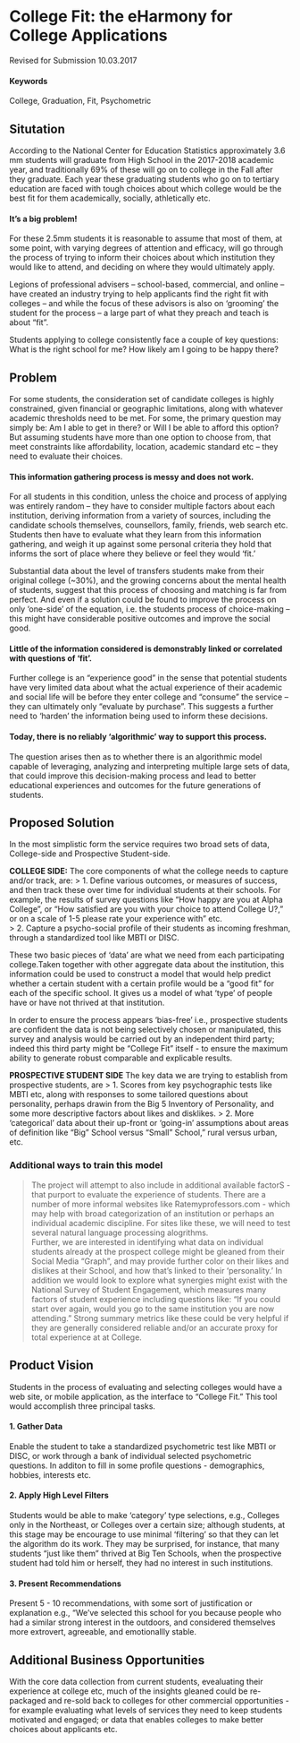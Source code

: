 # College Fit: the eHarmony for College Applications {#slug-two}
Revised for Submission 10.03.2017

#### Keywords

College, Graduation, Fit, Psychometric

## Situtation

According to the National Center for Education Statistics approximately 3.6 mm students will graduate from High School in the 2017-2018 academic year, and traditionally 69% of these will go on to college in the Fall after they graduate. Each year these graduating students who go on to tertiary education are faced with tough choices about which college would be the best fit for them academically, socially, athletically etc.

#### It’s a big problem!

For these 2.5mm students it is reasonable to assume that most of them, at some point, with varying degrees of attention and efficacy, will go through the process of trying to inform their choices about which institution they would like to attend, and deciding on where they would ultimately apply.

Legions of professional advisers – school-based, commercial, and online – have created an industry trying to help applicants find the right fit with colleges – and while the focus of these advisors is also on ‘grooming’ the student for the process – a large part of what they preach and teach is about “fit”.

Students applying to college consistently face a couple of key questions: What is the right school for me?  How likely am I going to be happy there? 

## Problem

For some students, the consideration set of candidate colleges is highly constrained, given financial or geographic limitations, along with whatever academic thresholds need to be met.  For some, the primary question may simply be: Am I able to get in there? or Will I be able to afford this option?  But assuming students have more than one option to choose from, that meet constraints like affordability, location, academic standard etc – they need to evaluate their choices. 

#### This information gathering process is messy and does not work.

For all students in this condition, unless the choice and process of applying was entirely random – they have to consider multiple factors about each institution, deriving information from a variety of sources, including the candidate schools themselves, counsellors, family, friends, web search etc.   Students then have to evaluate what they learn from this information gathering, and weigh it up against some personal criteria they hold that informs the sort of place where they believe or feel they would ‘fit.’   

Substantial data about the level of transfers students make from their original college (~30%), and the growing concerns about the mental health of students, suggest that this process of choosing and matching is far from perfect.  And even if a solution could be found to improve the process on only ‘one-side’ of the equation, i.e. the students process of choice-making – this might have considerable positive outcomes and improve the social good.

#### Little of the information considered is demonstrably linked or correlated with questions of ‘fit’.

Further college is an “experience good” in the sense that potential students have very limited data about what the actual experience of their academic and social life will be before they enter college and "consume" the service -- they can ultimately only “evaluate by purchase”.   This suggests a further need to ‘harden’ the information being used to inform these decisions.

#### Today, there is no reliably ‘algorithmic’ way to support this process. 

The question arises then as to whether there is an algorithmic model capable of leveraging, analyzing and interpreting multiple large sets of data, that could improve this decision-making process and lead to better educational experiences and outcomes for the future generations of students.

## Proposed Solution

In the most simplistic form the service requires two broad sets of data, College-side and Prospective Student-side.  

**COLLEGE SIDE:** The core components of what the college needs to capture and/or track, are: 
> 1. Define various outcomes, or measures of success, and then track these over time for individual students at their schools.  For example, the results of survey questions like "How happy are you at Alpha College", or "How satisfied are you with your choice to attend College U?," or on a scale of 1-5 please rate your experience with" etc.  
> 2. Capture a psycho-social profile of their students as incoming freshman, through a standardized tool like MBTI or DISC. 

These two basic pieces of 'data' are what we need from each participating college.Taken together with other aggregate data about the institution, this information could be used to construct a model that would help predict whether a certain student with a certain profile would be a “good fit” for each of the specific school.  It gives us a model of what 'type' of people have or have not thrived at that institution.

In order to ensure the process appears 'bias-free' i.e., prospective students are confident the data is not being selectively chosen or manipulated, this survey and analysis would be carried out by an independent third party; indeed this third party might be "College Fit" itself - to ensure the maximum ability to generate robust comparable and explicable results.

**PROSPECTIVE STUDENT SIDE**
The key data we are trying to establish from prospective students, are
> 1. Scores from key psychographic tests like MBTI etc, along with responses to some tailored questions about personality, perhaps drawin from the Big 5 Inventory of Personality, and some more descriptive factors about likes and disklikes.
> 2. More 'categorical' data about their up-front or 'going-in' assumptions about areas of definition like "Big" School versus "Small" School," rural versus urban, etc.

### Additional ways to train this model
> The project will attempt to also include in additional available factorS - that purport to evaluate the experience of students. There are a number of more informal websites like Ratemyprofessors.com - which may help with broad categorization of an institution or perhaps an individual academic discipline.  For sites like these, we will need to test several natural language processing alogrithms.  
> Further, we are interested in identifying what data  on individual students already at the prospect college might be gleaned from their Social Media "Graph", and may provide further color on their likes and dislikes at their School, and how that's linked to their 'personality.'
> In addition we would look to explore what synergies might exist with the National Survey of Student Engagement, which measures many factors of student experience including questions like: "If you could start over again, would you go to the same institution you are now attending."  Strong summary metrics like these could be very helpful if they are generally considered reliable and/or an accurate proxy for total experience at at College.

## Product Vision
Students in the process of evaluating and selecting colleges would have a web site, or mobile application, as the interface to "College Fit."  This tool would accomplish three principal tasks.

#### 1. Gather Data 
Enable the student to take a standardized psychometric test like MBTI or DISC, or work through a bank of individual selected psychometric questions.  In additon to fill in some profile questions - demographics, hobbies, interests etc.

#### 2. Apply High Level Filters
Students would be able to make 'category' type selections, e.g., Colleges only in the Northeast, or Colleges over a certain size; although students, at this stage may be encourage to use minimal 'filtering' so that they can let the algorithm do its work.  They may be surprised, for instance, that many students "just like them" thrived at Big Ten Schools, when the prospective student had told him or herself, they had no interest in such institutions.

#### 3. Present Recommendations
Present 5 - 10 recommendations, with some sort of justification or explanation e.g., "We've selected this school for you because people who had a similar strong interest in the outdoors, and considered themselves more extrovert, agreeable, and emotionallly stable.

## Additional Business Opportunities
With the core data collection from current students, evealuating their experience at college etc, much of the insights gleaned could be re-packaged and re-sold back to colleges for other commercial opportunities - for example evaluating what levels of services they need to keep students motivated and engaged; or data that enables colleges to make better choices about applicants etc.
